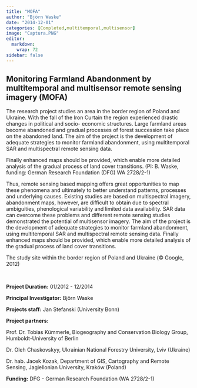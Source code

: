 ```yaml
---
title: "MOFA"
author: "Björn Waske"
date: "2014-12-01"
categories: [Completed,multitemporal,multisensor]
image: "Captura.PNG"
editor: 
  markdown: 
    wrap: 72
sidebar: false
---
```


::: {.box .box-project-doc}
# Monitoring Farmland Abandonment by multitemporal and multisensor remote sensing imagery (MOFA) 

::: {.editor-content .abstract}
The research project studies an area in the border region of Poland and
Ukraine. With the fall of the Iron Curtain the region experienced
drastic changes in political and socio- economic structures. Large
farmland areas become abandoned and gradual processes of forest
succession take place on the abandoned land. The aim of the project is
the development of adequate strategies to monitor farmland abandonment,
using multitemporal SAR and multispectral remote sensing data.\
:::

::: {.editor-content .box-project-doc-container}
Finally enhanced maps should be provided, which enable more detailed
analysis of the gradual process of land cover transitions. (PI: B.
Waske, funding: German Research Foundation (DFG) WA 2728/2-1)

Thus, remote sensing based mapping offers great opportunities to map
these phenomena and ultimately to better understand patterns, processes
and underlying causes. Existing studies are based on multispectral
imagery, abandonment maps, however, are difficult to obtain due to
spectral ambiguities, phenological variability and limited data
availability. SAR data can overcome these problems and different remote
sensing studies demonstrated the potential of multisensor imagery. The
aim of the project is the development of adequate strategies to monitor
farmland abandonment, using multitemporal SAR and multispectral remote
sensing data. Finally enhanced maps should be provided, which enable
more detailed analysis of the gradual process of land cover transitions.


The study site within the border region of Poland and Ukraine (© Google,
2012)

**\
**

**Project Duration:** 01/2012 - 12/2014

**Principal Investigator:** Björn Waske

**Projects staff:** Jan Stefanski (University Bonn)

**Project partners:**

Prof. Dr. Tobias Kümmerle, Biogeography and Conservation Biology Group,
Humboldt-University of Berlin

Dr. Oleh Chaskovskyy, Ukrainian National Forestry University, Lviv
(Ukraine)

Dr. hab. Jacek Kozak, Department of GIS, Cartography and Remote Sensing,
Jagiellonian University, Kraków (Poland)

**Funding:** DFG - German Research Foundation (WA 2728/2-1)

\
:::
:::
